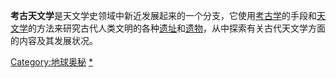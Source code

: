 '''考古天文学'''是天文学史领域中新近发展起来的一个分支，它使用[[考古学|考古学]]的手段和[[天文学|天文学]]的方法来研究古代人类文明的各种[[遺跡|遗址]]和[[遗物|遗物]]，从中探索有关古代天文学方面的内容及其发展状况。

{{天文學}}
{{Authority control}}
{{Archaeology-stub}}

[[Category:地球奥秘|Category:地球奥秘]]
[[Category:考古天文学|*]]